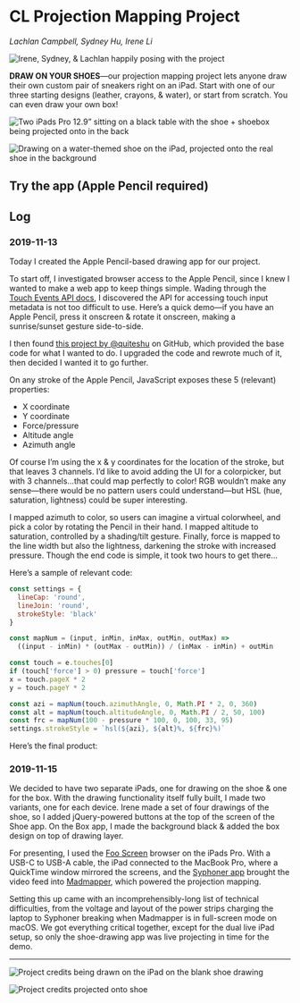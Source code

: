 
# CL Projection Mapping Project

_Lachlan Campbell, Sydney Hu, Irene Li_

![Irene, Sydney, & Lachlan happily posing with the project](https://d2wkqk610zk1ag.cloudfront.net/items/1t2E1n383D0H3z3I012P/dk5ppgd26xvjkrawdj799jrebwpeartb.jpeg)

**DRAW ON YOUR SHOES**—our projection mapping project lets anyone draw their own custom pair of sneakers right on an iPad. Start with one of our three starting designs (leather, crayons, & water), or start from scratch. You can even draw your own box!

![Two iPads Pro 12.9” sitting on a black table with the shoe + shoebox being projected onto in the back](https://d2wkqk610zk1ag.cloudfront.net/items/0E1p3c3e2q3U0B3H1O2n/bu52zx8jjd5w3jje4ejffhwxprd20r8q.jpeg)

![Drawing on a water-themed shoe on the iPad, projected onto the real shoe in the background](https://d2wkqk610zk1ag.cloudfront.net/items/1w1C1n3H1j1l3n2F2d2J/jkw21hr4bqa5u7dka51v4d4avaj2y72d.jpeg)

## Try the app (Apple Pencil required)

<Glitch src="https://glitch.com/embed/#!/embed/cl-drawing?path=shoe/index.html&previewSize=100" />

<Glitch src="https://glitch.com/embed/#!/embed/cl-drawing?path=box/index.html&previewSize=100" />

## Log

### 2019-11-13

Today I created the Apple Pencil-based drawing app for our project.

To start off, I investigated browser access to the Apple Pencil, since I knew I wanted to make a web app to keep things simple. Wading through the [Touch Events API docs](https://w3c.github.io/touch-events/#dom-touch-force), I discovered the API for accessing touch input metadata is not too difficult to use. Here’s a quick demo—if you have an Apple Pencil, press it onscreen & rotate it onscreen, making a sunrise/sunset gesture side-to-side.

<CodePen hash="GRRYqdK" />

I then found [this project by @quiteshu](https://github.com/quietshu/apple-pencil-safari-api-test) on GitHub, which provided the base code for what I wanted to do. I upgraded the code and rewrote much of it, then decided I wanted it to go further.

On any stroke of the Apple Pencil, JavaScript exposes these 5 (relevant) properties:

- X coordinate
- Y coordinate
- Force/pressure
- Altitude angle
- Azimuth angle

Of course I’m using the x & y coordinates for the location of the stroke, but that leaves 3 channels. I’d like to avoid adding the UI for a colorpicker, but with 3 channels…that could map perfectly to color! RGB wouldn’t make any sense—there would be no pattern users could understand—but HSL (hue, saturation, lightness) could be super interesting.

I mapped azimuth to color, so users can imagine a virtual colorwheel, and pick a color by rotating the Pencil in their hand. I mapped altitude to saturation, controlled by a shading/tilt gesture. Finally, force is mapped to the line width but also the lightness, darkening the stroke with increased pressure. Though the end code is simple, it took two hours to get there…

Here’s a sample of relevant code:

```js
const settings = {
  lineCap: 'round',
  lineJoin: 'round',
  strokeStyle: 'black'
}

const mapNum = (input, inMin, inMax, outMin, outMax) =>
  ((input - inMin) * (outMax - outMin)) / (inMax - inMin) + outMin

const touch = e.touches[0]
if (touch['force'] > 0) pressure = touch['force']
x = touch.pageX * 2
y = touch.pageY * 2

const azi = mapNum(touch.azimuthAngle, 0, Math.PI * 2, 0, 360)
const alt = mapNum(touch.altitudeAngle, 0, Math.PI / 2, 50, 100)
const frc = mapNum(100 - pressure * 100, 0, 100, 33, 95)
settings.strokeStyle = `hsl(${azi}, ${alt}%, ${frc}%)`
```

Here’s the final product:

<CodePen hash="ExxOEwv" />

### 2019-11-15

We decided to have two separate iPads, one for drawing on the shoe & one for the box. With the drawing functionality itself fully built, I made two variants, one for each device. Irene made a set of four drawings of the shoe, so I added jQuery-powered buttons at the top of the screen of the Shoe app. On the Box app, I made the background black & added the box design on top of drawing layer.

<Glitch src="https://glitch.com/embed/#!/embed/cl-drawing?path=shoe/index.html&previewSize=0" />

<Glitch src="https://glitch.com/embed/#!/embed/cl-drawing?path=box/index.html&previewSize=0" />

For presenting, I used the [Foo Screen](https://apps.apple.com/us/app/foo-screen/id1465367307) browser on the iPads Pro. With a USB-C to USB-A cable, the iPad connected to the MacBook Pro, where a QuickTime window mirrored the screens, and the [Syphoner app](http://www.sigmasix.ch/syphoner/) brought the video feed into [Madmapper](https://madmapper.com), which powered the projection mapping.

Setting this up came with an incomprehensibly-long list of technical difficulties, from the voltage and layout of the power strips charging the laptop to Syphoner breaking when Madmapper is in full-screen mode on macOS. We got everything critical together, except for the dual live iPad setup, so only the shoe-drawing app was live projecting in time for the demo.

***

![Project credits being drawn on the iPad on the blank shoe drawing](https://d2wkqk610zk1ag.cloudfront.net/items/3u303h3o1p2t471H0x2f/qr64x922ezcw9q2yyapenvktxcn8d04k.jpeg)

![Project credits projected onto shoe](https://d2wkqk610zk1ag.cloudfront.net/items/1p333p2b1d310J0D363g/d3u5ybp3qku1gkr02gw4qv7zj728bg8y.jpeg)
